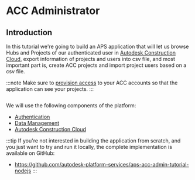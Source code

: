 
# ACC Administrator

## Introduction

In this tutorial we're going to build an APS application that will let us browse Hubs and Projects
of our authenticated user in [Autodesk Construction Cloud](https://www.autodesk.com/products/autodesk-docs/overview),
export information of projects and users into csv file, and most important part is, create ACC projects and import project
users based on a csv file.

:::note
Make sure to [provision access](../../01-getting-started/index.mdx#provision-access-in-other-products) to your ACC accounts
so that the application can see your projects.
:::

<Image img={PreviewUrl} />

We will use the following components of the platform:

- [Authentication](https://aps.autodesk.com/en/docs/oauth/v2/developers_guide/overview)
- [Data Management](https://aps.autodesk.com/en/docs/data/v2/developers_guide/overview)
- [Autodesk Construction Cloud](https://aps.autodesk.com/en/docs/acc/v1/developers_guide/overview)

:::tip
If you're not interested in building the application from scratch, and you just want to try
and run it locally, the complete implementation is available on GitHub:
- https://github.com/autodesk-platform-services/aps-acc-admin-tutorial-nodejs
:::
